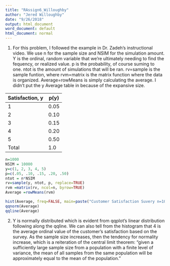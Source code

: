 ```yaml
---
title: "RAssign6_Willoughby"
author: "Jered Willoughby"
date: "9/26/2018"
output: html_document
word_document: default
html_document: normal
---
```


1. For this problem, I followed the example in Dr. Zadeh's instructional video. We use n for the sample size and NSIM for the simulation amount. Y is the ordinal, random variable that we're ultimately needing to find the fequency, or realized value. p is the probability, of course suming to one. ntot is the amount of simulations that will be ran. rv=sample is the sample funtion, where rvm=matrix is the matrix function where the data is organized. Average=rowMeans is simply calculating the average. I didn't put the y Average table in because of the expansive size.

| Satisfaction, y     | p(y) |
|---------------------|------|
| 1                   | 0.05 |
| 2                   | 0.10 |
| 3                   | 0.15 |
| 4                   | 0.20 |
| 5                   | 0.50 |
| Total               | 1.0  |

```r
n=1000
NSIM = 10000
y=c(1, 2, 3, 4, 5)
p=c(.05, .10, .15, .20, .50)
ntot = n*NSIM
rv=sample(y, ntot, p, replace=TRUE)
rvm =matrix(rv, ncol=n, byrow=TRUE)
Average =rowMeans(rvm)
```


```r
hist(Average, freq=FALSE, main=paste("Customer Satisfaction Suvery n=1000"))
qqnorm(Average)
qqline(Average)
```

2. Y is normally distributed which is evident from qqplot's linear distribution following along the qqline. We can also tell from the histogram that 4 is the average ordinal value of the customer's satisfaction based on the survey. As the sample size increases, then the tendency for normality increase, which is a reiteration of the central limit theorem: "given a sufficiently large sample size from a population with a finite level of variance, the mean of all samples from the same population will be approximately equal to the mean of the population."
